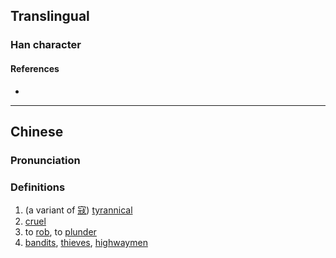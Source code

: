 {{character info/new}}
==Translingual==

===Han character===
{{Han char|rn=14|rad=冖|as=07|sn=9|four=|canj=BMUV|ids=⿱冖⿺元女}}

====References====
* {{Han ref|kx=0130.231|hdz=10304.010|uh=34C2|ud=13506}}

----

==Chinese==
{{zh-forms}}

===Pronunciation===
{{zh-pron
|m=kòu
|c=kaau3,taau3
|mc=
|oc=
|ma=
|cat=a,v,n
}}

===Definitions===
{{zh-hanzi}}

# (a variant of [[寇]]) [[tyrannical]]
# [[cruel]]
# to [[rob]], to [[plunder]]
# [[bandit]]s, [[thief|thieves]], [[highwayman|highwaymen]]